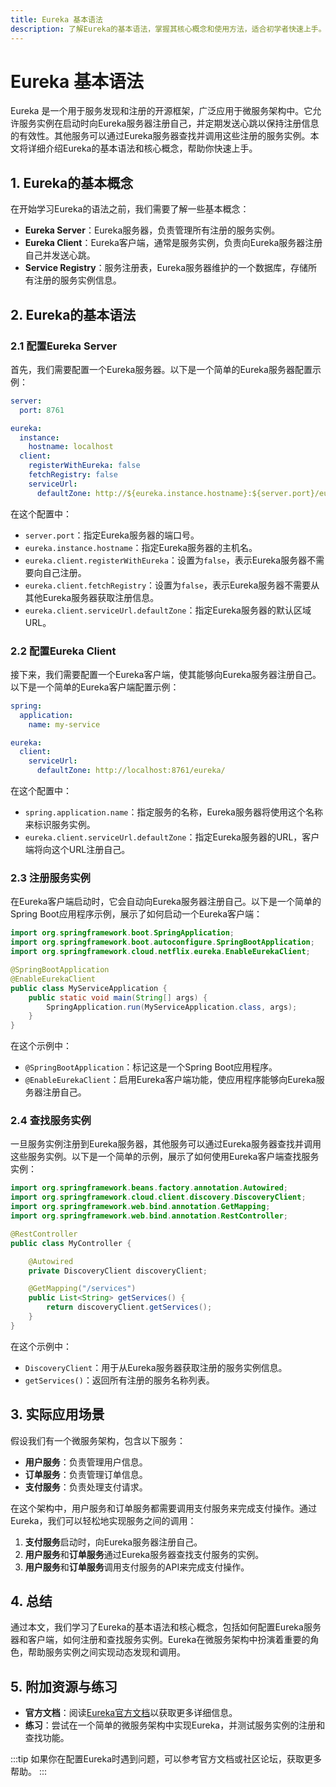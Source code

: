 ```yaml
---
title: Eureka 基本语法
description: 了解Eureka的基本语法，掌握其核心概念和使用方法，适合初学者快速上手。
---
```


# Eureka 基本语法

Eureka 是一个用于服务发现和注册的开源框架，广泛应用于微服务架构中。它允许服务实例在启动时向Eureka服务器注册自己，并定期发送心跳以保持注册信息的有效性。其他服务可以通过Eureka服务器查找并调用这些注册的服务实例。本文将详细介绍Eureka的基本语法和核心概念，帮助你快速上手。

## 1. Eureka的基本概念

在开始学习Eureka的语法之前，我们需要了解一些基本概念：

- **Eureka Server**：Eureka服务器，负责管理所有注册的服务实例。
- **Eureka Client**：Eureka客户端，通常是服务实例，负责向Eureka服务器注册自己并发送心跳。
- **Service Registry**：服务注册表，Eureka服务器维护的一个数据库，存储所有注册的服务实例信息。

## 2. Eureka的基本语法

### 2.1 配置Eureka Server

首先，我们需要配置一个Eureka服务器。以下是一个简单的Eureka服务器配置示例：

```yaml
server:
  port: 8761

eureka:
  instance:
    hostname: localhost
  client:
    registerWithEureka: false
    fetchRegistry: false
    serviceUrl:
      defaultZone: http://${eureka.instance.hostname}:${server.port}/eureka/
```

在这个配置中：

- `server.port`：指定Eureka服务器的端口号。
- `eureka.instance.hostname`：指定Eureka服务器的主机名。
- `eureka.client.registerWithEureka`：设置为`false`，表示Eureka服务器不需要向自己注册。
- `eureka.client.fetchRegistry`：设置为`false`，表示Eureka服务器不需要从其他Eureka服务器获取注册信息。
- `eureka.client.serviceUrl.defaultZone`：指定Eureka服务器的默认区域URL。

### 2.2 配置Eureka Client

接下来，我们需要配置一个Eureka客户端，使其能够向Eureka服务器注册自己。以下是一个简单的Eureka客户端配置示例：

```yaml
spring:
  application:
    name: my-service

eureka:
  client:
    serviceUrl:
      defaultZone: http://localhost:8761/eureka/
```

在这个配置中：

- `spring.application.name`：指定服务的名称，Eureka服务器将使用这个名称来标识服务实例。
- `eureka.client.serviceUrl.defaultZone`：指定Eureka服务器的URL，客户端将向这个URL注册自己。

### 2.3 注册服务实例

在Eureka客户端启动时，它会自动向Eureka服务器注册自己。以下是一个简单的Spring Boot应用程序示例，展示了如何启动一个Eureka客户端：

```java
import org.springframework.boot.SpringApplication;
import org.springframework.boot.autoconfigure.SpringBootApplication;
import org.springframework.cloud.netflix.eureka.EnableEurekaClient;

@SpringBootApplication
@EnableEurekaClient
public class MyServiceApplication {
    public static void main(String[] args) {
        SpringApplication.run(MyServiceApplication.class, args);
    }
}
```

在这个示例中：

- `@SpringBootApplication`：标记这是一个Spring Boot应用程序。
- `@EnableEurekaClient`：启用Eureka客户端功能，使应用程序能够向Eureka服务器注册自己。

### 2.4 查找服务实例

一旦服务实例注册到Eureka服务器，其他服务可以通过Eureka服务器查找并调用这些服务实例。以下是一个简单的示例，展示了如何使用Eureka客户端查找服务实例：

```java
import org.springframework.beans.factory.annotation.Autowired;
import org.springframework.cloud.client.discovery.DiscoveryClient;
import org.springframework.web.bind.annotation.GetMapping;
import org.springframework.web.bind.annotation.RestController;

@RestController
public class MyController {

    @Autowired
    private DiscoveryClient discoveryClient;

    @GetMapping("/services")
    public List<String> getServices() {
        return discoveryClient.getServices();
    }
}
```

在这个示例中：

- `DiscoveryClient`：用于从Eureka服务器获取注册的服务实例信息。
- `getServices()`：返回所有注册的服务名称列表。

## 3. 实际应用场景

假设我们有一个微服务架构，包含以下服务：

- **用户服务**：负责管理用户信息。
- **订单服务**：负责管理订单信息。
- **支付服务**：负责处理支付请求。

在这个架构中，用户服务和订单服务都需要调用支付服务来完成支付操作。通过Eureka，我们可以轻松地实现服务之间的调用：

1. **支付服务**启动时，向Eureka服务器注册自己。
2. **用户服务**和**订单服务**通过Eureka服务器查找支付服务的实例。
3. **用户服务**和**订单服务**调用支付服务的API来完成支付操作。

## 4. 总结

通过本文，我们学习了Eureka的基本语法和核心概念，包括如何配置Eureka服务器和客户端，如何注册和查找服务实例。Eureka在微服务架构中扮演着重要的角色，帮助服务实例之间实现动态发现和调用。

## 5. 附加资源与练习

- **官方文档**：阅读[Eureka官方文档](https://github.com/Netflix/eureka)以获取更多详细信息。
- **练习**：尝试在一个简单的微服务架构中实现Eureka，并测试服务实例的注册和查找功能。

:::tip
如果你在配置Eureka时遇到问题，可以参考官方文档或社区论坛，获取更多帮助。
:::